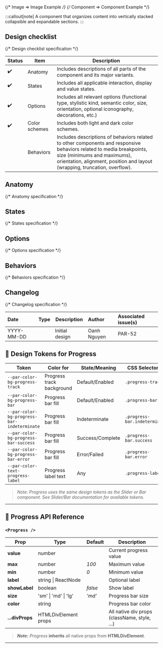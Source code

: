 
{/* Image => Image Example */}
{/* Component => Component Example */}

:::callout[note]
A component that organizes content into vertically stacked collapsible and expandable sections.
:::

## Design checklist <span id="design-checklist"></span>

{/* Design checklist specification */}

| Status | Item          | Description                                                                                                                                                                                                                       |
| ------ | ------------- | --------------------------------------------------------------------------------------------------------------------------------------------------------------------------------------------------------------------------------- |
| ✔️     | Anatomy       | Includes descriptions of all parts of the component and its major variants.                                                                                                                                                       |
| ✔️     | States        | Includes all applicable interaction, display and value states.                                                                                                                                                                    |
| ✔️     | Options       | Includes all relevant options (functional type, stylistic kind, semantic color, size, orientation, optional iconography, decorations, etc.)                                                                                       |
| ✔️     | Color schemes | Includes both light and dark color schemes.                                                                                                                                                                                       |
|        | Behaviors     | Includes descriptions of behaviors related to other components and responsive behaviors related to media breakpoints, size (minimums and maximums), orientation, alignment, position and layout (wrapping, truncation, overflow). |

## Anatomy <span id="anatomy"></span>

{/* Anatomy specification */}

## States <span id="states"></span>

{/* States specification */}

## Options <span id="options"></span>

{/* Options specification */}

## Behaviors <span id="behaviors"></span>

{/* Behaviors specification */}

## Changelog <span id="changelog"></span>

{/* Changelog specification */}

| Date       | Type                                                     | Description    | Author      | Associated issue(s) |
| :--------- | :------------------------------------------------------- | -------------- | :---------- | :------------------ |
| YYYY-MM-DD | <Badge size='sm' kind='glass' color='cyan' label="new"/> | Initial design | Oanh Nguyen | PAR-52              |

## 🎨 Design Tokens for Progress

| **Token**                              | **Color for**                | **State/Meaning**         | **CSS Selector(s)** |
|---------------------------------------- | ---------------------------- | ------------------------- | ------------------- |
| `--par-color-bg-progress-track`         | Progress track background     | Default/Enabled           | `.progress-track` |
| `--par-color-bg-progress-bar`           | Progress bar fill             | Default/Enabled           | `.progress-bar` |
| `--par-color-bg-progress-bar-indeterminate` | Progress bar fill           | Indeterminate             | `.progress-bar.indeterminate` |
| `--par-color-bg-progress-bar-success`   | Progress bar fill             | Success/Complete          | `.progress-bar.success` |
| `--par-color-bg-progress-bar-error`     | Progress bar fill             | Error/Failed              | `.progress-bar.error` |
| `--par-color-text-progress-label`       | Progress label text           | Any                       | `.progress-label` |

> _Note: Progress uses the same design tokens as the Slider or Bar component. See Slider/Bar documentation for available tokens._

---

## 🧩 Progress API Reference

### `<Progress />`

| **Prop**        | **Type**             | **Default** | **Description**                              |
| --------------- | -------------------- | ----------- | -------------------------------------------- |
| **value**       | number               |             | Current progress value                       |
| **max**         | number               | _100_       | Maximum value                                |
| **min**         | number               | _0_         | Minimum value                                |
| **label**       | string \| ReactNode  |             | Optional label                               |
| **showLabel**   | boolean              | _false_     | Show label                                   |
| **size**        | 'sm' \| 'md' \| 'lg' | _'md'_      | Progress bar size                            |
| **color**       | string               |             | Progress bar color                           |
| **...divProps** | HTMLDivElement props |             | All native div props (className, style, ...) |

> **_Note:_** _Progress_ **inherits** all native props from **HTMLDivElement**.

---
